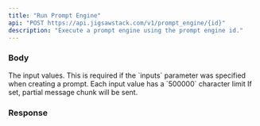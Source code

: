 ```yaml
---
title: "Run Prompt Engine"
api: "POST https://api.jigsawstack.com/v1/prompt_engine/{id}"
description: "Execute a prompt engine using the prompt engine id."
---
```



<Interfaze />

<Snippet file="header.mdx" />

### Body

<ParamField body="input_values" type="object">
  The input values. This is required if the `inputs` parameter was specified
  when creating a prompt. Each input value has a `500000` character limit
</ParamField>

<ParamField body="stream" type="boolean" defaultValue="false">
  If set, partial message chunk will be sent.
</ParamField>

### Response

<BasicResponse />

<PromptEngineRunSnippet />